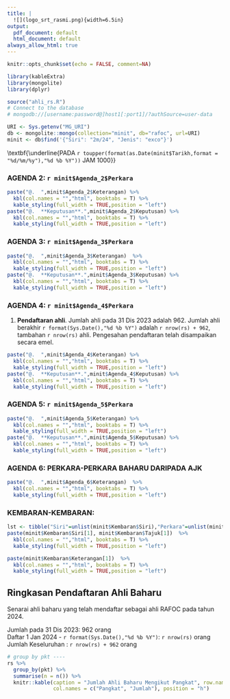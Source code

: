 ```yaml
---
title: |
  ![](logo_srt_rasmi.png){width=6.5in}
output:
  pdf_document: default
  html_document: default
always_allow_html: true
---
```


```r
knitr::opts_chunk$set(echo = FALSE, comment=NA)

library(kableExtra)
library(mongolite)
library(dplyr)

source("ahli_rs.R")
# Connect to the database
# mongodb://[username:password@]host1[:port1]/?authSource=user-data

URI <- Sys.getenv("MG_URI")
db <- mongolite::mongo(collection="minit", db="rafoc", url=URI)
minit <- db$find('{"Siri": "2m/24", "Jenis": "exco"}')

```

\textbf{\underline{MAKLUM BALAS MINIT MESYUARAT JAWATANKUASA SIRI 2/24}} 
\newline
\textbf{\underline{DI SERAMBI WISMA PERWIRA ATM, KUALA LUMPUR}}
\newline
\textbf{\underline{PADA `r toupper(format(as.Date(minit$Tarikh,format = "%d/%m/%y"),"%d %b %Y"))` JAM 1000}}

### AGENDA 2: `r minit$Agenda_2$Perkara`

```r
paste("@.  ",minit$Agenda_2$Keterangan) %>% 
  kbl(col.names = "","html", booktabs = T) %>% 
  kable_styling(full_width = TRUE,position = "left")
paste("@.  **Keputusan**.",minit$Agenda_2$Keputusan) %>% 
  kbl(col.names = "","html", booktabs = T) %>% 
  kable_styling(full_width = TRUE,position = "left")
```

### AGENDA 3: `r minit$Agenda_3$Perkara` 

```r
paste("@.  ",minit$Agenda_3$Keterangan)  %>% 
  kbl(col.names = "","html", booktabs = T) %>% 
  kable_styling(full_width = TRUE,position = "left")
paste("@.  **Keputusan**.",minit$Agenda_3$Keputusan) %>% 
  kbl(col.names = "","html", booktabs = T) %>% 
  kable_styling(full_width = TRUE,position = "left")

```

### AGENDA 4: `r minit$Agenda_4$Perkara`

@.   **Pendaftaran ahli**. Jumlah ahli pada 31 Dis 2023 adalah 962. Jumlah ahli berakhir `r format(Sys.Date(),"%d %b %Y")` adalah `r nrow(rs) + 962`, tambahan `r nrow(rs)` ahli. Pengesahan pendaftaran telah disampaikan secara emel.    

```r
paste("@.  ",minit$Agenda_4$Keterangan) %>% 
  kbl(col.names = "","html", booktabs = T) %>% 
  kable_styling(full_width = TRUE,position = "left")
paste("@.  **Keputusan**.",minit$Agenda_4$Keputusan) %>% 
  kbl(col.names = "","html", booktabs = T) %>% 
  kable_styling(full_width = TRUE,position = "left")

```

### AGENDA 5: `r minit$Agenda_5$Perkara` 

```r
paste("@.  ",minit$Agenda_5$Keterangan) %>% 
  kbl(col.names = "","html", booktabs = T) %>% 
  kable_styling(full_width = TRUE,position = "left")
paste("@.  **Keputusan**.",minit$Agenda_5$Keputusan) %>% 
  kbl(col.names = "","html", booktabs = T) %>% 
  kable_styling(full_width = TRUE,position = "left")

```

### AGENDA 6: PERKARA-PERKARA BAHARU DARIPADA AJK

```r
paste("@.  ",minit$Agenda_6$Keterangan)  %>% 
  kbl(col.names = "","html", booktabs = T) %>% 
  kable_styling(full_width = TRUE,position = "left")

```
\newpage

### KEMBARAN-KEMBARAN: 

```r
lst <- tibble("Siri"=unlist(minit$Kembaran$Siri),"Perkara"=unlist(minit$Kembaran$Tajuk),"Keterangan"=unlist(minit$Kembaran$Keterangan))
paste(minit$Kembaran$Siri[1], minit$Kembaran$Tajuk[1])  %>% 
  kbl(col.names = "","html", booktabs = T) %>% 
  kable_styling(full_width = TRUE,position = "left")

paste(minit$Kembaran$Keterangan[1])  %>% 
  kbl(col.names = "","html", booktabs = T) %>% 
  kable_styling(full_width = TRUE,position = "left")

```

## Ringkasan Pendaftaran Ahli Baharu
Senarai ahli baharu yang telah mendaftar sebagai ahli RAFOC pada tahun 2024.

Jumlah pada 31 Dis 2023: 962 orang    
Daftar 1 Jan 2024 -  `r format(Sys.Date(),"%d %b %Y")`: `r nrow(rs)` orang    
Jumlah Keseluruhan : `r nrow(rs) + 962` orang

```r
# group by pkt ----
rs %>% 
  group_by(pkt) %>%
  summarise(n = n()) %>%
  knitr::kable(caption = "Jumlah Ahli Baharu Mengikut Pangkat", row.names = TRUE,
               col.names = c("Pangkat", "Jumlah"), position = "h")
```
